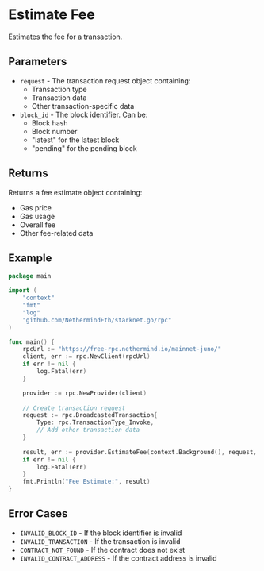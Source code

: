 # Estimate Fee

Estimates the fee for a transaction.

## Parameters

- `request` - The transaction request object containing:
  - Transaction type
  - Transaction data
  - Other transaction-specific data
- `block_id` - The block identifier. Can be:
  - Block hash
  - Block number
  - "latest" for the latest block
  - "pending" for the pending block

## Returns

Returns a fee estimate object containing:
- Gas price
- Gas usage
- Overall fee
- Other fee-related data

## Example

```go
package main

import (
	"context"
	"fmt"
	"log"
	"github.com/NethermindEth/starknet.go/rpc"
)

func main() {
	rpcUrl := "https://free-rpc.nethermind.io/mainnet-juno/"
	client, err := rpc.NewClient(rpcUrl)
	if err != nil {
		log.Fatal(err)
	}

	provider := rpc.NewProvider(client)
	
	// Create transaction request
	request := rpc.BroadcastedTransaction{
		Type: rpc.TransactionType_Invoke,
		// Add other transaction data
	}
	
	result, err := provider.EstimateFee(context.Background(), request, rpc.BlockID{Tag: "latest"})
	if err != nil {
		log.Fatal(err)
	}
	fmt.Println("Fee Estimate:", result)
}
```

## Error Cases

- `INVALID_BLOCK_ID` - If the block identifier is invalid
- `INVALID_TRANSACTION` - If the transaction is invalid
- `CONTRACT_NOT_FOUND` - If the contract does not exist
- `INVALID_CONTRACT_ADDRESS` - If the contract address is invalid 